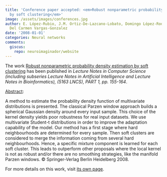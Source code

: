 ```yaml
---
title: 'Conference paper accepted: <em>Robust nonparametric probability density estimation
  by soft clustering</em>'
image: /assets/images/conferences.jpg
author: E. López-Rubio, J.M. Ortiz-De-Lazcano-Lobato, Domingo López-Rodríguez, M.
  Del Carmen Vargas-Gonzalez
date: '2008-01-01'
categories: Neural networks
comments:
  giscus:
    repo: neuroimaginador/website
---
```


The work <u>Robust nonparametric probability density estimation by soft clustering</u> has been published in <em>Lecture Notes in Computer Science (including subseries Lecture Notes in Artificial Intelligence and Lecture Notes in Bioinformatics), (5163 LNCS), PART 1, <em>pp. 155-164</em></em>.

<u>Abstract</u>:



A method to estimate the probability density function of multivariate distributions is presented. The classical Parzen window approach builds a spherical Gaussian density around every input sample. This choice of the kernel density yields poor robustness for real input datasets. We use multivariate Student-t distributions in order to improve the adaptation capability of the model. Our method has a first stage where hard neighbourhoods are determined for every sample. Then soft clusters are considered to merge the information coming from several hard neighbourhoods. Hence, a specific mixture component is learned for each soft cluster. This leads to outperform other proposals where the local kernel is not as robust and/or there are no smoothing strategies, like the manifold Parzen windows. © Springer-Verlag Berlin Heidelberg 2008.




For more details on this work, visit <a href='/publications/conferences/2008-icann2'>its own page</a>.
